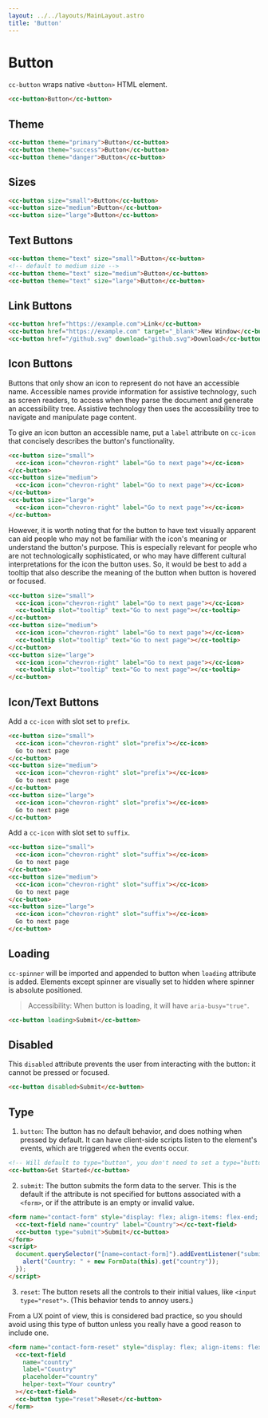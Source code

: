 ```yaml
---
layout: ../../layouts/MainLayout.astro
title: 'Button'
---
```


# Button

`cc-button` wraps native `<button>` HTML element. 

<ComponentPreview
  client:load
  component='
    <cc-button>Button</cc-button>
  '
/>

```html
<cc-button>Button</cc-button>
```

## Theme

<ComponentPreview
  client:load
  component='
    <cc-button theme="primary">Button</cc-button>
    <cc-button theme="success">Button</cc-button>
    <cc-button theme="danger">Button</cc-button>
  '
/>

```html
<cc-button theme="primary">Button</cc-button>
<cc-button theme="success">Button</cc-button>
<cc-button theme="danger">Button</cc-button>
```

## Sizes


<ComponentPreview
  client:load
  component='
    <cc-button size="small">Button</cc-button>
    <cc-button size="medium">Button</cc-button>
    <cc-button size="large">Button</cc-button>
  '
/>

```html
<cc-button size="small">Button</cc-button>
<cc-button size="medium">Button</cc-button>
<cc-button size="large">Button</cc-button>
```

## Text Buttons

<ComponentPreview
  client:load
  component='
    <cc-button theme="text" size="small">Button</cc-button>
    <cc-button theme="text">Button</cc-button>
    <cc-button theme="text" size="large">Button</cc-button>
  '
/>

```html
<cc-button theme="text" size="small">Button</cc-button>
<!-- default to medium size -->
<cc-button theme="text" size="medium">Button</cc-button>
<cc-button theme="text" size="large">Button</cc-button>
```

## Link Buttons

<ComponentPreview
  client:load
  component='
    <cc-button href="https://example.com">Link</cc-button>
    <cc-button href="https://example.com" target="_blank">New Window</cc-button>
    <cc-button href="/github.svg" download="github.svg">Download</cc-button>
  '
/>

```html
<cc-button href="https://example.com">Link</cc-button>
<cc-button href="https://example.com" target="_blank">New Window</cc-button>
<cc-button href="/github.svg" download="github.svg">Download</cc-button>
```

## Icon Buttons

Buttons that only show an icon to represent do not have an accessible name. Accessible names provide information for assistive technology, such as screen readers, to access when they parse the document and generate an accessibility tree. Assistive technology then uses the accessibility tree to navigate and manipulate page content.

To give an icon button an accessible name, put a `label` attribute on `cc-icon` that concisely describes the button's functionality.

<ComponentPreview
  client:load
  component='
    <cc-button size="small">
      <cc-icon icon="chevron-right" label="Go to next page"></cc-icon>
    </cc-button>
    <cc-button size="medium">
      <cc-icon icon="chevron-right" label="Go to next page"></cc-icon>
    </cc-button>
    <cc-button size="large">
      <cc-icon icon="chevron-right" label="Go to next page"></cc-icon>
    </cc-button>
  '
/>

```html
<cc-button size="small">
  <cc-icon icon="chevron-right" label="Go to next page"></cc-icon>
</cc-button>
<cc-button size="medium">
  <cc-icon icon="chevron-right" label="Go to next page"></cc-icon>
</cc-button>
<cc-button size="large">
  <cc-icon icon="chevron-right" label="Go to next page"></cc-icon>
</cc-button>
```

However, it is worth noting that for the button to have text visually apparent can aid people who may not be familiar with the icon's meaning or understand the button's purpose. This is especially relevant for people who are not technologically sophisticated, or who may have different cultural interpretations for the icon the button uses. So, it would be best to add a tooltip that also describe the meaning of the button when button is hovered or focused.

<ComponentPreview
  client:load
  component='
    <cc-button size="small">
      <cc-icon icon="chevron-right" label="Go to next page"></cc-icon>
      <cc-tooltip slot="tooltip" text="Go to next page"></cc-tooltip>
    </cc-button>
    <cc-button size="medium">
      <cc-icon icon="chevron-right" label="Go to next page"></cc-icon>
      <cc-tooltip slot="tooltip" text="Go to next page"></cc-tooltip>
    </cc-button>
    <cc-button size="large">
      <cc-icon icon="chevron-right" label="Go to next page"></cc-icon>
      <cc-tooltip slot="tooltip" text="Go to next page"></cc-tooltip>
    </cc-button>
  '
/>

```html
<cc-button size="small">
  <cc-icon icon="chevron-right" label="Go to next page"></cc-icon>
  <cc-tooltip slot="tooltip" text="Go to next page"></cc-tooltip>
</cc-button>
<cc-button size="medium">
  <cc-icon icon="chevron-right" label="Go to next page"></cc-icon>
  <cc-tooltip slot="tooltip" text="Go to next page"></cc-tooltip>
</cc-button>
<cc-button size="large">
  <cc-icon icon="chevron-right" label="Go to next page"></cc-icon>
  <cc-tooltip slot="tooltip" text="Go to next page"></cc-tooltip>
</cc-button>
```


## Icon/Text Buttons

Add a `cc-icon` with slot set to `prefix`.

<ComponentPreview
  client:load
  component='
    <cc-button size="small">
      <cc-icon icon="chevron-right" slot="prefix"></cc-icon>
      Go to next page
    </cc-button>
    <cc-button size="medium">
      <cc-icon icon="chevron-right" slot="prefix"></cc-icon>
      Go to next page
    </cc-button>
    <cc-button size="large">
      <cc-icon icon="chevron-right" slot="prefix"></cc-icon>
      Go to next page
    </cc-button>
  '
/>

```html
<cc-button size="small">
  <cc-icon icon="chevron-right" slot="prefix"></cc-icon>
  Go to next page
</cc-button>
<cc-button size="medium">
  <cc-icon icon="chevron-right" slot="prefix"></cc-icon>
  Go to next page
</cc-button>
<cc-button size="large">
  <cc-icon icon="chevron-right" slot="prefix"></cc-icon>
  Go to next page
</cc-button>
```

Add a `cc-icon` with slot set to `suffix`.

<ComponentPreview
  client:load
  component='
    <cc-button size="small">
      <cc-icon icon="chevron-right" slot="suffix"></cc-icon>
      Go to next page
    </cc-button>
    <cc-button size="medium">
      <cc-icon icon="chevron-right" slot="suffix"></cc-icon>
      Go to next page
    </cc-button>
    <cc-button size="large">
      <cc-icon icon="chevron-right" slot="suffix"></cc-icon>
      Go to next page
    </cc-button>
  '
/>

```html
<cc-button size="small">
  <cc-icon icon="chevron-right" slot="suffix"></cc-icon>
  Go to next page
</cc-button>
<cc-button size="medium">
  <cc-icon icon="chevron-right" slot="suffix"></cc-icon>
  Go to next page
</cc-button>
<cc-button size="large">
  <cc-icon icon="chevron-right" slot="suffix"></cc-icon>
  Go to next page
</cc-button>
```

## Loading

`cc-spinner` will be imported and appended to button when `loading` attribute is added. Elements except spinner are visually set to hidden where spinner is absolute positioned. 

> Accessibility: When button is loading, it will have `aria-busy="true"`.

<ComponentPreview
  client:load
  component='
    <cc-button loading size="small">Submit</cc-button>
    <cc-button loading size="medium">Submit</cc-button>
    <cc-button loading size="large">Submit</cc-button>
  '
/>

```html
<cc-button loading>Submit</cc-button>
```

## Disabled

This `disabled` attribute prevents the user from interacting with the button: it cannot be pressed or focused.

<ComponentPreview
  client:load
  component='
    <cc-button disabled>Submit</cc-button>
  '
/>

```html
<cc-button disabled>Submit</cc-button>
```

## Type

1. `button`: The button has no default behavior, and does nothing when pressed by default. It can have client-side scripts listen to the element's events, which are triggered when the events occur.

<ComponentPreview
  client:load
  component='
    <cc-button>Get Started</cc-button>
  '
/>

```html
<!-- Will default to type="button", you don't need to set a type="button" -->
<cc-button>Get Started</cc-button>
```

2. `submit`: The button submits the form data to the server. This is the default if the attribute is not specified for buttons associated with a `<form>`, or if the attribute is an empty or invalid value.

<ComponentPreview
  client:load
  component='
    <form name="contact-form" style="display: flex; align-items: flex-end; gap: .5em;">
      <cc-text-field name="country" label="Country"></cc-text-field>
      <cc-button type="submit">Submit</cc-button>
    </form>
  '
  js='
    document.querySelector("[name=contact-form]").addEventListener("submit", function(event) {
      alert("Country: " + new FormData(this).get("country"));
    });
  '
/>

```html
<form name="contact-form" style="display: flex; align-items: flex-end; gap: .5em;">
  <cc-text-field name="country" label="Country"></cc-text-field>
  <cc-button type="submit">Submit</cc-button>
</form>
<script>
  document.querySelector("[name=contact-form]").addEventListener("submit", function(event) {
    alert("Country: " + new FormData(this).get("country"));
  });
</script>
```

3. `reset`: The button resets all the controls to their initial values, like `<input type="reset">`. (This behavior tends to annoy users.)

From a UX point of view, this is considered bad practice, so you should avoid using this type of button unless you really have a good reason to include one.

<ComponentPreview
  client:load
  component='
    <form name="contact-form-reset" style="display: flex; align-items: flex-end; gap: .5em;">
      <cc-text-field 
        name="country" 
        label="Country" 
        placeholder="country"
        helper-text="Your country"
      ></cc-text-field>
      <cc-button type="reset">Reset</cc-button>
    </form>
  '
/>

```html
<form name="contact-form-reset" style="display: flex; align-items: flex-end; gap: .5em;">
  <cc-text-field 
    name="country" 
    label="Country" 
    placeholder="country"
    helper-text="Your country"
  ></cc-text-field>
  <cc-button type="reset">Reset</cc-button>
</form>
```